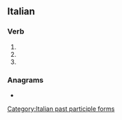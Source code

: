 ==Italian==

===Verb===
{{head|it|verb form}}

# {{inflection of|it|confrontare||2|p|pres|indc}}
# {{inflection of|it|confrontare||2|p|impr}}
# {{feminine plural of|it|confrontato}}

===Anagrams===
* {{anagrams|it|a=acefnnoortt|confortante}}

[[Category:Italian past participle forms]]